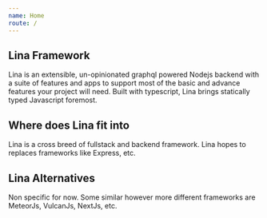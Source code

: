 ```yaml
---
name: Home
route: /
---
```


## Lina Framework

Lina is an extensible, un-opinionated graphql powered Nodejs backend with a suite of features and apps to support most of the basic and advance features your project will need. Built with typescript, Lina brings statically typed Javascript foremost.






## Where does Lina fit into

Lina is a cross breed of fullstack and backend framework. Lina hopes to replaces frameworks like Express, etc.




## Lina Alternatives

Non specific for now. Some similar however more different frameworks are MeteorJs, VulcanJs, NextJs, etc.




